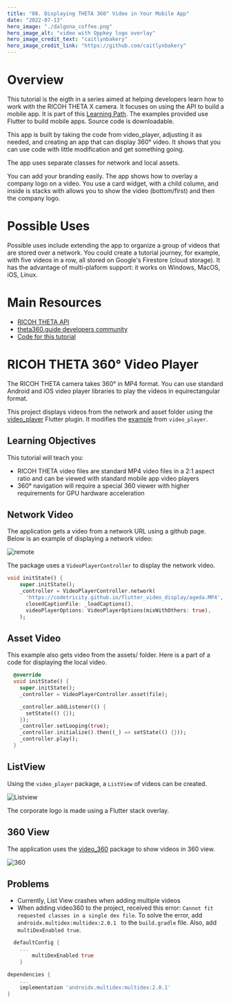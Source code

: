 ```yaml
---
title: "08. Displaying THETA 360° Video in Your Mobile App"
date: "2022-07-13"
hero_image: "./dalgona_coffee.png"
hero_image_alt: "video with Oppkey logo overlay"
hero_image_credit_text: "caitlynbakery"
hero_image_credit_link: "https://github.com/caitlynbakery"
---
```


# Overview

This tutorial is the eigth in a series aimed at helping developers learn how to work with the RICOH THETA X camera. It focuses on using the API to 
build a mobile app. It is part of this [Learning Path](https://starter.theta360.guide/learning-path/). The examples provided use Flutter to build mobile apps. 
Source code is downloadable.

This app is built by taking the code from video_player, adjusting it as needed, and creating an app that can display 360° video. It shows that you can use 
code with little modification and get something going.

The app uses separate classes for network and local assets.

You can add your branding easily. The app shows how to overlay a company logo on a video. You use a card widget, with a child column, and inside is stacks with allows you to 
show the video (bottom/first) and then the company logo.

# Possible Uses 

Possible uses include extending the app to organize a group of videos that are stored over a network. You could create a tutorial journey, for example, with five videos 
in a row, all stored on Google's Firestore (cloud storage). It has the advantage of multi-plaform support: it works on Windows, MacOS, iOS, Linux.

# Main Resources

* [RICOH THETA API](https://api.ricoh/docs/theta-web-api-v2.1/) 
* [theta360.guide developers community](https://theta360.guide/) 
* [Code for this tutorial](https://github.com/theta360developers/08_flutter_video_display) 

# RICOH THETA 360° Video Player

The RICOH THETA camera takes 360° in MP4 format. You can use standard Android and iOS video player libraries to play
the videos in equirectangular format.

This project displays videos from the network and asset folder using the [video_player](https://pub.dev/packages/video_player) Flutter plugin. 
It modifies the [example](https://pub.dev/packages/video_player/example) from `video_player`. 

## Learning Objectives

This tutorial will teach you:

* RICOH THETA video files are standard MP4 video files in a 2:1 aspect ratio and can be viewed with standard mobile app video players
* 360° navigation will require a special 360 viewer with higher requirements for GPU hardware acceleration

## Network Video

The application gets a video from a network URL using a github page. Below is an example of displaying a network video:

![remote](remote.png)

The package uses a `VideoPlayerController` to display the network video.

```dart
void initState() {
    super.initState();
    _controller = VideoPlayerController.network(
      'https://codetricity.github.io/flutter_video_display/ageda.MP4',
      closedCaptionFile: _loadCaptions(),
      videoPlayerOptions: VideoPlayerOptions(mixWithOthers: true),
    );
```

## Asset Video

This example also gets video from the assets/ folder. Here is a part of a code for displaying the local video.

```dart
  @override
  void initState() {
    super.initState();
    _controller = VideoPlayerController.asset(file);

    _controller.addListener(() {
      setState(() {});
    });
    _controller.setLooping(true);
    _controller.initialize().then((_) => setState(() {}));
    _controller.play();
  }

```

## ListView

Using the `video_player` package, a `ListView` of videos can be created. 

![Listview](listview.png)

The corporate logo is made using a Flutter stack overlay.

## 360 View

The application uses the [video_360](https://pub.dev/packages/video_360) package to show videos in 360 view. 

![360](360_view.png)


## Problems
* Currently, List View crashes when adding multiple videos
* When adding video360 to the project, received this error: `Cannot fit requested classes in a single dex file`. To solve the error, add `androidx.multidex:multidex:2.0.1 ` to the `build.gradle` file. Also, add `multiDexEnabled true`. 

```dart
  defaultConfig {
    ...
        multiDexEnabled true
    }

dependencies {
    ...
    implementation 'androidx.multidex:multidex:2.0.1'
}

```
